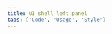 ```yaml
---
title: UI shell left panel
tabs: ['Code', 'Usage', 'Style']
---
```


<ComponentCode
    name="Base"
    component="tooltip"
    variation="tooltip"
    hasReactVersion
    hasVueVersion="tooltip--default-interactive-tootlip"
    hasAngularVersion="?path=/story/tooltip--basic"
    codepen="OGNWpy"
    >
</ComponentCode>
<ComponentCode
    name="Switcher"
    component="tooltip"
    variation="tooltip--icon"
    hasReactVersion
    hasVueVersion="tooltip--default-tootlip"
    codepen="LvNxWq"
    >
</ComponentCode>

<ComponentDocs component="tooltip" />
